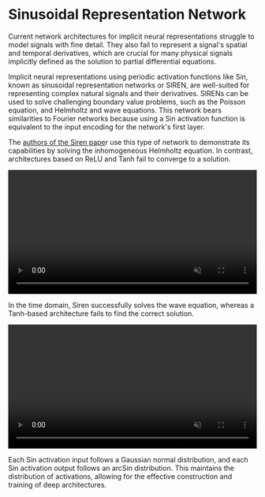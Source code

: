# Sinusoidal Representation Network

Current network architectures for implicit neural representations struggle to model signals with fine detail. They also fail to represent a signal's spatial and temporal derivatives, which are crucial for many physical signals implicitly defined as the solution to partial differential equations.

Implicit neural representations using periodic activation functions like Sin, known as sinusoidal representation networks or SIREN, are well-suited for representing complex natural signals and their derivatives. SIRENs can be used to solve challenging boundary value problems, such as the Poisson equation, and Helmholtz and wave equations. This network bears similarities to Fourier networks because using a Sin activation function is equivalent to the input encoding for the network's first layer.

The [authors of the Siren pape](https://www.vincentsitzmann.com/siren/)r use this type of network to demonstrate its capabilities by solving the inhomogeneous Helmholtz equation. In contrast, architectures based on ReLU and Tanh fail to converge to a solution.

<div style={{marginTop: "1rem"}}>
    <video width="100%" playsInline={true} autoPlay={true} loop={true} preload="true" muted={true}>
        <source src="/img/helmholtz_convergence_video_pad_label.mp4" type="video/mp4" />
    </video>
</div>

In the time domain, Siren successfully solves the wave equation, whereas a Tanh-based architecture fails to find the correct solution.

<div style={{marginTop: "1rem"}}>
    <video width="100%" playsInline={true} autoPlay={true} loop={true} preload="true" muted={true}>
        <source src="/img/wave_combined_pad_label.mp4" type="video/mp4" />
    </video>
</div>

Each Sin activation input follows a Gaussian normal distribution, and each Sin activation output follows an arcSin distribution. This maintains the distribution of activations, allowing for the effective construction and training of deep architectures.